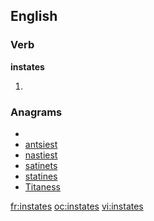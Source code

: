 ==English==

===Verb===
'''instates'''

# {{third-person singular of|[[instate]]}}

===Anagrams===
* {{alphagram|aeinsstt}}
* [[antsiest#English|antsiest]]
* [[nastiest#English|nastiest]]
* [[satinets#English|satinets]]
* [[statines#English|statines]]
* [[Titaness#English|Titaness]]

[[fr:instates]]
[[oc:instates]]
[[vi:instates]]